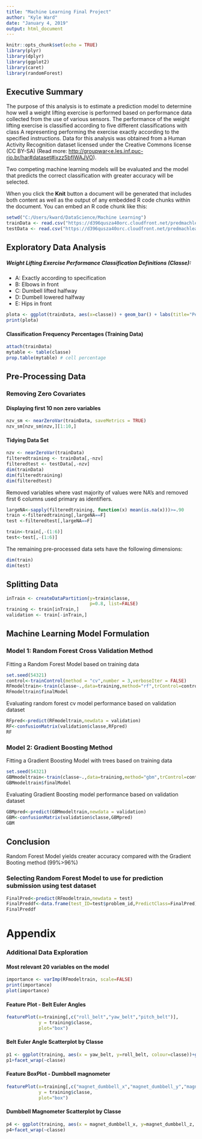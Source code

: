 ---
title: "Machine Learning Final Project"
author: "Kyle Ward"
date: "January 4, 2019"
output: html_document
---

```{r setup, include=FALSE}
knitr::opts_chunk$set(echo = TRUE)
library(plyr)
library(dplyr)
library(ggplot2)
library(caret)
library(randomForest)
```

## Executive Summary

The purpose of this analysis is to estimate a prediction model to determine how well a weight lifting exercise is performed based on performance data collected from the use of various sensors.  The performance of the weight lifting exercise is classified according to five different classifications with class A representing performing the exercise exactly according to the specified instructions.  Data for this analysis was obtained from a Human Activity Recognition dataset licensed under the Creative Commons license (CC BY-SA) (Read more: <http://groupwar<e.les.inf.puc-rio.br/har#dataset#ixzz5bfIWAJVO>).

Two competing machine learning models will be evaluated and the model that predicts the correct classification with greater accuracy will be selected.

When you click the **Knit** button a document will be generated that includes both content as well as the output of any embedded R code chunks within the document. You can embed an R code chunk like this:

```{r reading the data, include=FALSE}
setwd("C:/Users/kward/DataScience/Machine Learning")
trainData <- read.csv("https://d396qusza40orc.cloudfront.net/predmachlearn/pml-training.csv")
testData <- read.csv("https://d396qusza40orc.cloudfront.net/predmachlearn/pml-testing.csv")
```

## Exploratory Data Analysis

##### Weight Lifting Exercise Performance Classification Definitions (Classe):
* A: Exactly according to specification
* B: Elbows in front
* C: Dumbell lifted halfway
* D: Dumbell lowered halfway
* E: Hips in front

```{r classe histogram, echo=FALSE}
plota <- ggplot(trainData, aes(x=classe)) + geom_bar() + labs(title="Performance Classification Bar Chart")  # Y axis derived from counts of X item
print(plota)
```

#### Classification Frequency Percentages (Training Data) 
```{r classe percentages, echo=FALSE}
attach(trainData)
mytable <- table(classe)
prop.table(mytable) # cell percentage
```

## Pre-Processing Data

### Removing Zero Covariates 
#### Displaying first 10 non zero variables
```{r non zero variables, echo=FALSE}
nzv_sm <- nearZeroVar(trainData, saveMetrics = TRUE)
nzv_sm[nzv_sm$nzv,][1:10,]
```

#### Tidying Data Set

```{r remove nzv variables, include=FALSE}
nzv <- nearZeroVar(trainData)
filteredtraining <- trainData[,-nzv]
filteredtest <- testData[,-nzv]
dim(trainData)
dim(filteredtraining)
dim(filteredtest)
```

Removed variables where vast majority of values were NA's and removed first 6 columns used primary as identifiers.  
```{r remove na variables, include=FALSE}
largeNA<-sapply(filteredtraining, function(x) mean(is.na(x)))>=.90
train <-filteredtraining[,largeNA==F]
test <-filteredtest[,largeNA==F]
```

```{r remove first 6 columns, include=FALSE}
train<-train[,-(1:6)]
test<-test[,-(1:6)]
```

The remaining pre-processed data sets have the following dimensions:
```{r dimension, echo=TRUE}
dim(train)
dim(test)
```

## Splitting Data

```{r split data, echo=TRUE}
inTrain <- createDataPartition(y=train$classe,
                               p=0.8, list=FALSE)
training <- train[inTrain,]
validation <- train[-inTrain,]
```

## Machine Learning Model Formulation

### Model 1: Random Forest Cross Validation Method

Fitting a Random Forest Model based on training data
```{r fit rfcv model, echo=FALSE}
set.seed(54321)
control<-trainControl(method = "cv",number = 3,verboseIter = FALSE)
RFmodeltrain<-train(classe~.,data=training,method="rf",trControl=control)
RFmodeltrain$finalModel
```

Evaluating random forest cv model performance based on validation dataset
```{r predict rfcv model validation, echo=FALSE}
RFpred<-predict(RFmodeltrain,newdata = validation)
RF<-confusionMatrix(validation$classe,RFpred)
RF
```
### Model 2: Gradient Boosting Method

Fitting a Gradient Boosting Model with trees based on training data
```{r fit gbm model, echo=FALSE}
set.seed(54321)
GBMmodeltrain<-train(classe~.,data=training,method="gbm",trControl=control,verbose=FALSE)
GBMmodeltrain$finalModel
```

Evaluating Gradient Boosting model performance based on validation dataset
```{r predict gbm model validation, echo=FALSE}
GBMpred<-predict(GBMmodeltrain,newdata = validation)
GBM<-confusionMatrix(validation$classe,GBMpred)
GBM
```

## Conclusion
Random Forest Model yields creater accuracy  compared with the Gradient Booting method (99%>96%)

### Selecting Random Forest Model to use for prediction submission using test dataset
```{r predict final model validation, echo=true}
FinalPred<-predict(RFmodeltrain,newdata = test)
FinalPreddf<-data.frame(test_ID=test$problem_id,PredictClass=FinalPred)
FinalPreddf
```

# Appendix

### Additional Data Exploration

#### Most relevant 20 variables on the model
```{r importance, echo=true}
importance <- varImp(RFmodeltrain, scale=FALSE)
print(importance)
plot(importance)
```

#### Feature Plot - Belt Euler Angles
```{r belt boxplot, echo=FALSE}
featurePlot(x=training[,c("roll_belt","yaw_belt","pitch_belt")],
            y = training$classe,
            plot="box")
```

#### Belt Euler Angle Scatterplot by Classe
```{r belt scatterplot, echo=FALSE}
p1 <- ggplot(training, aes(x = yaw_belt, y=roll_belt, colour=classe))+geom_point()
p1+facet_wrap(~classe)
```


#### Feature BoxPlot - Dumbbell magnometer
```{r dumbbell boxplot, echo=FALSE}
featurePlot(x=training[,c("magnet_dumbbell_x","magnet_dumbbell_y","magnet_dumbbell_z")],
            y = training$classe,
            plot="box")
```

#### Dumbbell Magnometer Scatterplot by Classe
```{r dumbbell scatter, echo=FALSE}
p4 <- ggplot(training, aes(x = magnet_dumbbell_x, y=magnet_dumbbell_z, colour=classe))+geom_point()
p4+facet_wrap(~classe)
```